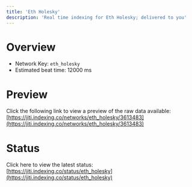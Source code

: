 ```yaml
---
title: 'Eth Holesky'
description: 'Real time indexing for Eth Holesky; delivered to you'
---
```


# Overview
- Network Key: `eth_holesky`
- Estimated beat time: 12000 ms

# Preview
Click the following link to view a preview of the raw data available: [https://jiti.indexing.co/networks/eth_holesky/3613483](https://jiti.indexing.co/networks/eth_holesky/3613483)

# Status
Click here to view the latest status: [https://jiti.indexing.co/status/eth_holesky](https://jiti.indexing.co/status/eth_holesky)
